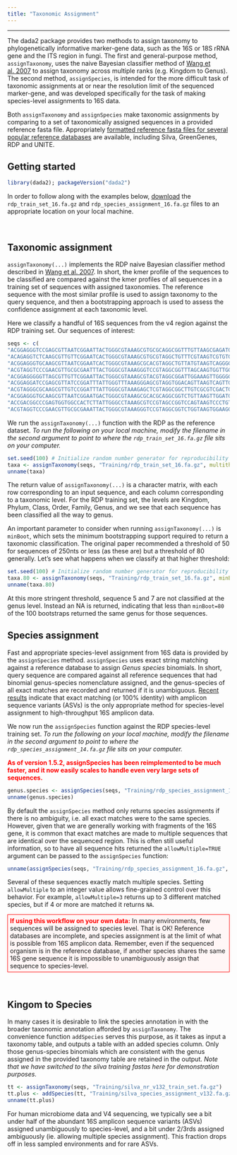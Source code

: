 ```yaml
---
title: "Taxonomic Assignment"
---
```


--------------------------

The dada2 package provides two methods to assign taxonomy to phylogenetically informative marker-gene data, such as the 16S or 18S rRNA gene and the ITS region in fungi. The first and general-purpose method, `assignTaxonomy`, uses the naive Bayesian classifier method of [Wang et al. 2007](http://www.ncbi.nlm.nih.gov/pmc/articles/PMC1950982/) to assign taxonomy across multiple ranks (e.g. Kingdom to Genus). The second method, `assignSpecies`, is intended for the more difficult task of taxonomic assignments at or near the resolution limit of the sequenced marker-gene, and was developed specifically for the task of making species-level assignments to 16S data.

Both `assignTaxonomy` and `assignSpecies` make taxonomic assignments by comparing to a set of taxonomically assigned sequences in a provided reference fasta file. Appropriately [formatted reference fasta files for several popular reference databases](training.html) are available, including Silva, GreenGenes, RDP and UNITE.

## Getting started

```r
library(dada2); packageVersion("dada2")
```

In order to follow along with the examples below, [download](training.html) the `rdp_train_set_16.fa.gz` and `rdp_species_assignment_16.fa.gz` files to an appropriate location on your local machine.

&nbsp;

## Taxonomic assignment

`assignTaxonomy(...)` implements the RDP naive Bayesian classifier method described in [Wang et al. 2007](http://www.ncbi.nlm.nih.gov/pmc/articles/PMC1950982/). In short, the kmer profile of the sequences to be classified are compared against the kmer profiles of all sequences in a training set of sequences with assigned taxonomies. The reference sequence with the most similar profile is used to assign taxonomy to the query sequence, and then a bootstrapping approach is used to assess the confidence assignment at each taxonomic level.

Here we classify a handful of 16S sequences from the v4 region against the RDP training set. Our sequences of interest:
```r
seqs <- c(
"ACGGAGGGTCCGAGCGTTAATCGGAATTACTGGGCGTAAAGCGTGCGCAGGCGGTTTGTTAAGCGAGATGTGAAAGCCCCGGGCTCAACCTGGGAATTGCATTTCGAACTGGCGAACTAGAGTCTTGTAGAGGGGGGTAGAATTCCAGGTGTAGCGGTGAAATGCGTAGAGATCTGGAGGA",
"ACAGAGGTCTCAAGCGTTGTTCGGAATCACTGGGCGTAAAGCGTGCGTAGGCTGTTTCGTAAGTCGTGTGTGAAAGGCGCGGGCTCAACCCGCGGACGGCACATGATACTGCGAGACTAGAGTAATGGAGGGGGAACCGGAATTCTCGGTGTAGCAGTGAAATGCGTAGATATCGAGAGGA",
"ACGGAGGGTGCAAGCGTTAATCGGAATCACTGGGCGTAAAGCGCACGTAGGCTGTTATGTAAGTCAGGGGTGAAAGCCCACGGCTCAACCGTGGAACTGCCCTTGATACTGCACGACTCGAATCCGGGAGAGGGTGGCGGAATTCCAGGTGTAGGAGTGAAATCCGTAGATATCTGGAGGA",
"ACGTAGGTCCCGAACGTTGCGCGAATTTACTGGGCGTAAAGGGTCCGTAGGCGGTTTAGCAAGTGGTTGGTGAAATTTCACGGCTCAACCGTGAAACTGCCTTCCAAACTGCTAAACTTGAGGCAGGGAGAGGTCGGCGGAATTCCCGGTGTAGCGGTGAAATGCGTAGATATCGGGAGGA",
"ACGGAGGGGGTTAGCGTTGTTCGGAATTACTGGGCGTAAAGCGTACGTAGGCGGATTGGAAAGTTGGGGGTGAAATCCCAGGGCTCAACCCTGGAACTGCCTCCAAAACTATCAGTCTAGAGTTCGAGAGAGGTGAGTGGAATTCCAAGTGTAGAGGTGAAATTCGTAGATATTTGGAGGA",
"ACGGAGGATCCGAGCGTTATCCGGATTTATTGGGTTTAAAGGGAGCGTAGGTGGACAGTTAAGTCAGTTGTGAAAGTTTGCGGCTCAACCGTAAAATTGCAGTTGATACTGGCTGTCTTGAGTACAGTAGAGGTGGGCGGAATTCGTGGTGTAGCGGTGAAATGCTTAGATATCACGAAGA",
"ACGTAGGGCGCAAGCGTTGTCCGGATTTATTGGGCGTAAAGAGCTCGTAGGCGGCTTGTCGCGTCGACTGTGAAAACCCGTGGCTCAACTGCGGGCTTGCAGTCGATACGGGCAGGCTAGAGTTCGGTAGGGGAGACTGGAATTCCTGGTGTAGCGGTGAAATGCGCAGATATCAGGAGGA",
"ACGGAGGGTGCAAGCGTTAATCGGAATGACTGGGCGTAAAGCGCACGCAGGCGGTCTGTTAAGTTGGATGTGAAATCCCCGGGCTTAACCTGGGAACTGCATTCAAAACTGACAGGCTAGAGTCTCGTAGAGGGGGGTAGAATTCCAGGTGTAGCGGTGAAATGCGTAGAGATCTGGAGGA",
"ACCGACGGCCCGAGTGGTGGCCACTCTTATTGGGCCTAAAGCGTCCGTAGCCGGTCCAGTAAGTCCCTGTTTAAATCCTGCGGCTTAACCGCAGGACTGGCAGGGATACTGCTGGACTTGGGACCGGGAGAGGACAAGGGTACTTCAGGGGTAGCGGTGAAATGTGTTGATCCTTGAAGGA",
"ACGTAGGTCCCGAACGTTGCGCGAAATTACTGGGCGTAAAGGGTCCGTAGGCGGTCTGGTAAGTGGAAGGTGAAAGCCCACGGCTCAACCGTGGAATTGCCTTCCAAACTGCTGGACTTGAGGGCGGAAGAGGTCGGCGGAATTCCCGGTGTAGCGGTGAAATGCGTAGATATCGGGAGGA")
```

We run the `assignTaxonomy(...)` function with the RDP as the reference dataset. *To run the following on your local machine, modify the filename in the second argument to point to where the `rdp_train_set_16.fa.gz` file sits on your computer.*

```r
set.seed(100) # Initialize random number generator for reproducibility
taxa <- assignTaxonomy(seqs, "Training/rdp_train_set_16.fa.gz", multithread=FALSE)
unname(taxa)
```

The return value of `assignTaxonomy(...)` is a character matrix, with each row corresponding to an input sequence, and each column corresponding to a taxonomic level. For the RDP training set, the levels are Kingdom, Phylum, Class, Order, Family, Genus, and we see that each sequence has been classified all the way to genus.

An important parameter to consider when running `assignTaxonomy(...)` is `minBoot`, which sets the minimum bootstrapping support required to return a taxonomic classification. The original paper recommended a threshold of 50 for sequences of 250nts or less (as these are) but a threshold of 80 generally. Let's see what happens when we classify at that higher threshold:
```r
set.seed(100) # Initialize random number generator for reproducibility
taxa.80 <- assignTaxonomy(seqs, "Training/rdp_train_set_16.fa.gz", minBoot=80)
unname(taxa.80)
```

At this more stringent threshold, sequence 5 and 7 are not classified at the genus level. Instead an NA is returned, indicating that less than `minBoot=80` of the 100 bootstraps returned the same genus for those sequences.

## Species assignment

Fast and appropriate species-level assignment from 16S data is provided by the `assignSpecies` method. `assignSpecies` uses exact string matching against a reference database to assign *Genus species* binomials. In short, query sequence are compared against all reference sequences that had binomial genus-species nomenclature assigned, and the genus-species of all exact matches are recorded and returned if it is unambiguous. [Recent results](https://www.biorxiv.org/content/early/2017/09/21/192211) indicate that exact matching (or 100% identity) with amplicon sequence variants (ASVs) is the only appropriate method for species-level assignment to high-throughput 16S amplicon data.

We now run the `assignSpecies` function against the RDP species-level training set. *To run the following on your local machine, modify the filename in the second argument to point to where the `rdp_species_assignment_14.fa.gz` file sits on your computer.*

**<span style="color:red">As of version 1.5.2, assignSpecies has been reimplemented to be much faster, and it now easily scales to handle even very large sets of sequences.</span>**

```r
genus.species <- assignSpecies(seqs, "Training/rdp_species_assignment_16.fa.gz")
unname(genus.species)
```

By default the `assignSpecies` method only returns species assignments if there is no ambiguity, i.e. all exact matches were to the same species. However, given that we are generally working with fragments of the 16S gene, it is common that exact matches are made to multiple sequences that are identical over the sequenced region. This is often still useful information, so to have all sequence hits returned the `allowMultiple=TRUE` argument can be passed to the `assignSpecies` function:

```r
unname(assignSpecies(seqs, "Training/rdp_species_assignment_16.fa.gz", allowMultiple=TRUE))
```

Several of these sequences exactly match multiple species. Setting `allowMultiple` to an integer value allows fine-grained control over this behavior. For example, `allowMultiple=3` returns up to 3 different matched species, but if 4 or more are matched it returns `NA`.

<div style="border: 1px solid red;padding: 5px;background-color: #fff6f6;">**<span style="color:red">If using this workflow on your own data:</span>** In many environments, few sequences will be assigned to species level. That is OK! Reference databases are incomplete, and species assignment is at the limit of what is possible from 16S amplicon data. Remember, even if the sequenced organism is in the reference database, if another species shares the same 16S gene sequence it is impossible to unambiguously assign that sequence to species-level.</div>

&nbsp;

## Kingom to Species

In many cases it is desirable to link the species annotation in with the broader taxonomic annotation afforded by `assignTaxonomy`. The convenience function `addSpecies` serves this purpose, as it takes as input a taxonomy table, and outputs a table with an added species column. Only those genus-species binomials which are consistent with the genus assigned in the provided taxonomy table are retained in the output. *Note that we have switched to the silva training fastas here for demonstration purposes.*

```r
tt <- assignTaxonomy(seqs, "Training/silva_nr_v132_train_set.fa.gz")
tt.plus <- addSpecies(tt, "Training/silva_species_assignment_v132.fa.gz", verbose=TRUE)
unname(tt.plus)
```

For human microbiome data and V4 sequencing, we typically see a bit under half of the abundant 16S amplicon sequence variants (ASVs) assigned unambiguously to species-level, and a bit under 2/3rds assigned ambiguously (ie. allowing multiple species assignment). This fraction drops off in less sampled environments and for rare ASVs.
